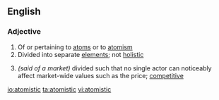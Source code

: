 ==English==

===Adjective===
{{en-adj}}

# Of or pertaining to [[atom]]s or to [[atomism]]
# Divided into separate [[element]]s; not [[holistic]]
# {{context|economics|lang=en}} ''(said of a market)'' divided such that no single actor can noticeably affect market-wide values such as the price; [[competitive]]

[[io:atomistic]]
[[ta:atomistic]]
[[vi:atomistic]]